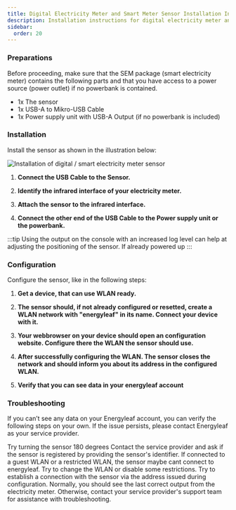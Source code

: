 ```yaml
---
title: Digital Electricity Meter and Smart Meter Sensor Installation Instructions
description: Installation instructions for digital electricity meter and smart meter sensors
sidebar:
  order: 20
---
```



### Preparations
Before proceeding, make sure that the SEM package (smart electricity meter) contains the following parts and that you have access to a power source (power outlet) if no powerbank is contained.

- 1x The sensor
- 1x USB-A to Mikro-USB Cable
- 1x Power supply unit with USB-A Output (if no powerbank is included)

### Installation
Install the sensor as shown in the illustration below:

![Installation of digital / smart electricity meter sensor](/src/assets/sensors/v1/digital_sensor_installation.jpg)

<Steps>

1. **Connect the USB Cable to the Sensor.**

2. **Identify the infrared interface of your electricity meter.**

3. **Attach the sensor to the infrared interface.**

4. **Connect the other end of the USB Cable to the Power supply unit or the powerbank.**

</Steps>

:::tip
Using the output on the console with an increased log level can help at adjusting the positioning of the sensor. If already powered up
:::

### Configuration
Configure the sensor, like in the following steps:

<Steps>

1. **Get a device, that can use WLAN ready.**

2. **The sensor should, if not already configured or resetted, create a WLAN network with "energyleaf" in its name. Connect your device with it.**

3. **Your webbrowser on your device should open an configuration website. Configure there the WLAN the sensor should use.**

4. **After successfully configuring the WLAN. The sensor closes the network and should inform you about its address in the configured WLAN.**

5. **Verify that you can see data in your energyleaf account**

</Steps>

### Troubleshooting
If you can’t see any data on your Energyleaf account, you can verify the following steps on your own. If the issue persists, please contact Energyleaf as your service provider.

<CardGrid>
	<Card title="The wrong way around?" icon="information">
    		Try turning the sensor 180 degrees
  	</Card>
	<Card title="Not registered?" icon="information">
		Contact the service provider and ask if the sensor is registered by providing the sensor's identifier.        
	</Card>
	<Card title="No access trough the WLAN?" icon="information">
                If connected to a guest WLAN or a restricted WLAN, the sensor maybe cant connect to energyleaf. Try to change the WLAN or disable some restrictions.
        </Card>
	<Card title="Bad infrared interface?" icon="information">
        	Try to establish a connection with the sensor via the address issued during configuration. Normally, you should see the last correct output from the electricity meter. Otherwise, contact your service provider's support team for assistance with troubleshooting.
	</Card>
</CardGrid>
